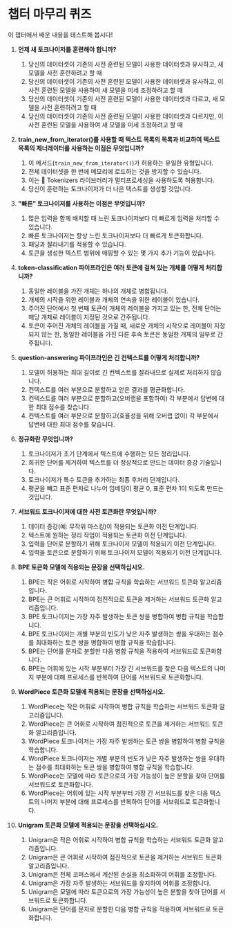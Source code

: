 # 챕터 마무리 퀴즈

이 챕터에서 배운 내용을 테스트해 봅시다!

1. **언제 새 토크나이저를 훈련해야 합니까?**
    1. 당신의 데이터셋이 기존의 사전 훈련된 모델이 사용한 데이터셋과 유사하고, 새 모델을 사전 훈련하려고 할 때
    2. 당신의 데이터셋이 기존의 사전 훈련된 모델이 사용한 데이터셋과 유사하고, 이 사전 훈련된 모델을 사용하여 새 모델을 미세 조정하려고 할 때
    3. 당신의 데이터셋이 기존의 사전 훈련된 모델이 사용한 데이터셋과 다르고, 새 모델을 사전 훈련하려고 할 때
    4. 당신의 데이터셋이 기존의 사전 훈련된 모델이 사용한 데이터셋과 다르지만, 이 사전 훈련된 모델을 사용하여 새 모델을 미세 조정하려고 할 때

2. **train_new_from_iterator()를 사용할 때 텍스트 목록의 목록과 비교하여 텍스트 목록의 제너레이터를 사용하는 이점은 무엇입니까?**
    1. 이 메서드(`train_new_from_iterator()`)가 허용하는 유일한 유형입니다.
    2. 전체 데이터셋을 한 번에 메모리에 로드하는 것을 방지할 수 있습니다.
    3. 이는 🤗 Tokenizers 라이브러리가 멀티프로세싱을 사용하도록 허용합니다.
    4. 당신이 훈련하는 토크나이저가 더 나은 텍스트를 생성할 것입니다.

3. **"빠른" 토크나이저를 사용하는 이점은 무엇입니까?**
    1. 많은 입력을 함께 배치할 때 느린 토크나이저보다 더 빠르게 입력을 처리할 수 있습니다.
    2. 빠른 토크나이저는 항상 느린 토크나이저보다 더 빠르게 토큰화합니다.
    3. 패딩과 잘라내기를 적용할 수 있습니다.
    4. 토큰을 생성한 텍스트 범위에 매핑할 수 있는 몇 가지 추가 기능이 있습니다.

4. **token-classification 파이프라인은 여러 토큰에 걸쳐 있는 개체를 어떻게 처리합니까?**
    1. 동일한 레이블을 가진 개체는 하나의 개체로 병합됩니다.
    2. 개체의 시작을 위한 레이블과 개체의 연속을 위한 레이블이 있습니다.
    3. 주어진 단어에서 첫 번째 토큰이 개체의 레이블을 가지고 있는 한, 전체 단어는 해당 개체로 레이블이 지정된 것으로 간주됩니다.
    4. 토큰이 주어진 개체의 레이블을 가질 때, 새로운 개체의 시작으로 레이블이 지정되지 않는 한, 동일한 레이블을 가진 다른 후속 토큰은 동일한 개체의 일부로 간주됩니다.

5. **question-answering 파이프라인은 긴 컨텍스트를 어떻게 처리합니까?**
    1. 모델이 허용하는 최대 길이로 긴 컨텍스트를 잘라내므로 실제로 처리하지 않습니다.
    2. 컨텍스트를 여러 부분으로 분할하고 얻은 결과를 평균화합니다.
    3. 컨텍스트를 여러 부분으로 분할하고(오버랩을 포함하여) 각 부분에서 답변에 대한 최대 점수를 찾습니다.
    4. 컨텍스트를 여러 부분으로 분할하고(효율성을 위해 오버랩 없이) 각 부분에서 답변에 대한 최대 점수를 찾습니다.

6. **정규화란 무엇입니까?**
    1. 토크나이저가 초기 단계에서 텍스트에 수행하는 모든 정리입니다.
    2. 희귀한 단어를 제거하여 텍스트를 더 정상적으로 만드는 데이터 증강 기술입니다.
    3. 토크나이저가 특수 토큰을 추가하는 최종 후처리 단계입니다.
    4. 평균을 빼고 표준 편차로 나누어 임베딩이 평균 0, 표준 편차 1이 되도록 만드는 것입니다.

7. **서브워드 토크나이저에 대한 사전 토큰화란 무엇입니까?**
    1. 데이터 증강(예: 무작위 마스킹)이 적용되는 토큰화 이전 단계입니다.
    2. 텍스트에 원하는 정리 작업이 적용되는 토큰화 이전 단계입니다.
    3. 입력을 단어로 분할하기 위해 토크나이저 모델이 적용되기 이전 단계입니다.
    4. 입력을 토큰으로 분할하기 위해 토크나이저 모델이 적용되기 이전 단계입니다.

8. **BPE 토큰화 모델에 적용되는 문장을 선택하십시오.**
    1. BPE는 작은 어휘로 시작하여 병합 규칙을 학습하는 서브워드 토큰화 알고리즘입니다.
    2. BPE는 큰 어휘로 시작하여 점진적으로 토큰을 제거하는 서브워드 토큰화 알고리즘입니다.
    3. BPE 토크나이저는 가장 자주 발생하는 토큰 쌍을 병합하여 병합 규칙을 학습합니다.
    4. BPE 토크나이저는 개별 부분의 빈도가 낮은 자주 발생하는 쌍을 우대하는 점수를 최대화하는 토큰 쌍을 병합하여 병합 규칙을 학습합니다.
    5. BPE는 단어를 문자로 분할한 다음 병합 규칙을 적용하여 서브워드로 토큰화합니다.
    6. BPE는 어휘에 있는 시작 부분부터 가장 긴 서브워드를 찾은 다음 텍스트의 나머지 부분에 대해 프로세스를 반복하여 단어를 서브워드로 토큰화합니다.

9. **WordPiece 토큰화 모델에 적용되는 문장을 선택하십시오.**
    1. WordPiece는 작은 어휘로 시작하여 병합 규칙을 학습하는 서브워드 토큰화 알고리즘입니다.
    2. WordPiece는 큰 어휘로 시작하여 점진적으로 토큰을 제거하는 서브워드 토큰화 알고리즘입니다.
    3. WordPiece 토크나이저는 가장 자주 발생하는 토큰 쌍을 병합하여 병합 규칙을 학습합니다.
    4. WordPiece 토크나이저는 개별 부분의 빈도가 낮은 자주 발생하는 쌍을 우대하는 점수를 최대화하는 토큰 쌍을 병합하여 병합 규칙을 학습합니다.
    5. WordPiece는 모델에 따라 토큰으로의 가장 가능성이 높은 분할을 찾아 단어를 서브워드로 토큰화합니다.
    6. WordPiece는 어휘에 있는 시작 부분부터 가장 긴 서브워드를 찾은 다음 텍스트의 나머지 부분에 대해 프로세스를 반복하여 단어를 서브워드로 토큰화합니다.

10. **Unigram 토큰화 모델에 적용되는 문장을 선택하십시오.**
    1. Unigram은 작은 어휘로 시작하여 병합 규칙을 학습하는 서브워드 토큰화 알고리즘입니다.
    2. Unigram은 큰 어휘로 시작하여 점진적으로 토큰을 제거하는 서브워드 토큰화 알고리즘입니다.
    3. Unigram은 전체 코퍼스에서 계산된 손실을 최소화하여 어휘를 조정합니다.
    4. Unigram은 가장 자주 발생하는 서브워드를 유지하여 어휘를 조정합니다.
    5. Unigram은 모델에 따라 토큰으로의 가장 가능성이 높은 분할을 찾아 단어를 서브워드로 토큰화합니다.
    6. Unigram은 단어를 문자로 분할한 다음 병합 규칙을 적용하여 서브워드로 토큰화합니다.
